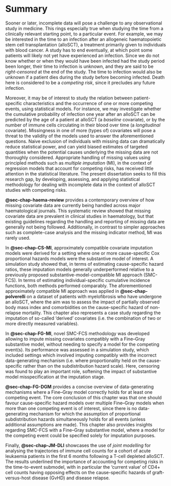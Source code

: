 # Summary {.unnumbered}

Sooner or later, incomplete data will pose a challenge to any observational study in medicine. This rings especially true when studying the time from a clinically relevant starting point, to a particular event. For example, we may be interested in the time to an infection after an allogeneic haematopoietic stem cell transplantation (alloSCT), a treatment primarily given to individuals with blood cancer. A study has to end eventually, at which point some patients will likely not yet have experienced an infection. Since we do not know whether or when they would have been infected had the study period been longer, their time to infection is unknown, and they are said to be *right-censored* at the end of the study. The time to infection would also be unknown if a patient dies during the study before becoming infected. Death here is considered to be a *competing risk*, since it precludes any future infection.

Moreover, it may be of interest to study the relation between patient-specific characteristics and the occurrence of one or more competing events, using statistical models. For instance, we may investigate whether the cumulative probability of infection one year after an alloSCT can be predicted by the age of a patient at alloSCT (a *baseline* covariate), or by the number of immune cells circulating in their blood over time (a *longitudinal* covariate). Missingness in one of more (types of) covariates will pose a threat to the validity of the models used to answer the aforementioned questions. Naive exclusion of individuals with missing data can dramatically reduce statistical power, and can yield biased estimates of targeted quantities when the potential causes underlying the missing data are not thoroughly considered. Appropriate handling of missing values using principled methods such as *multiple imputation* (MI), in the context of regression models that account for competing risks, has received little attention in the statistical literature. The present dissertation seeks to fill this research gap, by developing, assessing, and applying statistical methodology for dealing with incomplete data in the context of alloSCT studies with competing risks.

**@sec-chap-haema-review** provides a contemporary overview of how missing covariate data are currently being handled across major haematological journals. This systematic review showed that missing covariate data are prevalent in clinical studies in haematology, but that existing guidelines regarding the handling and reporting of missing data are generally not being followed. Additionally, in contrast to simpler approaches such as complete-case analysis and the missing indicator method, MI was rarely used.

In **@sec-chap-CS-MI**, approximately compatible covariate imputation models were derived for a setting where one or more cause-specific Cox proportional hazards models were the substantive model of interest. A simulation study showed that, in terms of estimating cause-specific hazard ratios, these imputation models generally underperformed relative to a previously proposed substantive-model-compatible MI approach (SMC-FCS). In terms of estimating individual-specific cumulative incidence functions, both methods performed comparably. The aforementioned approximately compatible MI approach was applied in **@sec-chap-polverelli** on a dataset of patients with myelofibrosis who have undergone an alloSCT, where the aim was to assess the impact of partially observed body mass index and comorbidities on the cause-specific hazard of non-relapse mortality. This chapter also represents a case study regarding the imputation of so-called 'derived' covariates (i.e. the combination of two or more directly measured variables). 

In **@sec-chap-FG-MI**, novel SMC-FCS methodology was developed allowing to impute missing covariates compatibly with a Fine--Gray substantive model, without needing to specify a model for the competing event(s). Its performance was assessed in a simulation study, which included settings which involved imputing compatibly with the incorrect data-generating mechanism (i.e. where proportionality held on the cause-specific rather than on the subdistribution hazard scale). Here, censoring was found to play an important role, softening the impact of substantive model misspecification at the imputation stage.

**@sec-chap-FG-DGM** provides a concise overview of data-generating mechanisms where a Fine--Gray model correctly holds for at least one competing event. The core conclusion of this chapter was that one should favour cause-specific hazard models over multiple Fine--Gray models when more than one competing event is of interest, since there is no data-generating mechanism for which the assumption of proportional subdistribution hazards simultaneously holds for all events (unless additional assumptions are made). This chapter also provides insights regarding SMC-FCS with a Fine--Gray substantive model, where a model for the competing event could be specified solely for imputation purposes.

Finally, **@sec-chap-JM-DLI** showcases the use of *joint modelling* for analysing the trajectories of immune cell counts for a cohort of acute leukaemia patients in the first 6 months following a T-cell depleted alloSCT. The results underlined the importance of accounting for competing risks in the time-to-event submodel, with in particular the 'current value' of CD4+ cell counts having opposing effects on the cause-specific hazards of graft-versus-host disease (GvHD) and disease relapse.
